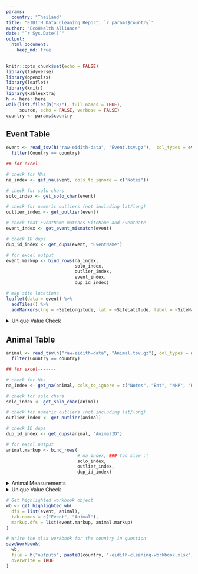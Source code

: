 ```yaml
---
params:
  country: "Thailand"
title: "EIDITH Data Cleaning Report: `r params$country`"
author: "EcoHealth Alliance"
date: "`r Sys.Date()`"
output:
  html_document:
    keep_md: true
---
```


```r
knitr::opts_chunk$set(echo = FALSE)
library(tidyverse)
library(openxlsx)
library(leaflet) 
library(knitr)
library(kableExtra)
h <- here::here
walk(list.files(h("R/"), full.names = TRUE),
     source, echo = FALSE, verbose = FALSE)
country <- params$country

```

## Event Table
```r
event <- read_tsv(h("raw-eidith-data", "Event.tsv.gz"),  col_types = event_specs) %>%
  filter(Country == country) 

## for excel-------

# check for NAs
na_index <- get_na(event, cols_to_ignore = c("Notes"))

# check for solo chars
solo_index <- get_solo_char(event)

# check for numeric outliers (not including lat/long)
outlier_index <- get_outlier(event)

# check that EventName matches SiteName and EventDate
event_index <- get_event_mismatch(event)

# check ID dups 
dup_id_index <- get_dups(event, "EventName")

# for excel output
event.markup <- bind_rows(na_index,
                          solo_index, 
                          outlier_index,
                          event_index,
                          dup_id_index)
```

```r
# map site locations 
leaflet(data = event) %>%
  addTiles() %>%
  addMarkers(lng = ~SiteLongitude, lat = ~SiteLatitude, label = ~SiteName)

```

<details>
<summary>Unique Value Check</summary>
```r
# unique character values table
create_unique_table(event,
                    cols_to_ignore = c("EventName", "SiteName", "Notes"),
                    date_col = "EventDate")

```
</details>

## Animal Table
```r

animal <- read_tsv(h("raw-eidith-data", "Animal.tsv.gz"), col_types = animal_specs) %>%
  filter(Country == country)

## for excel-------

# check for NAs
na_index <- get_na(animal, cols_to_ignore = c("Notes", "Bat", "NHP", "Rodent", "Taxa|Class|Order|Family|Genus|Species"))

# check for solo chars
solo_index <- get_solo_char(animal)

# check for numeric outliers (not including lat/long)
outlier_index <- get_outlier(animal)

# check ID dups 
dup_id_index <- get_dups(animal, "AnimalID")

# for excel output
animal.markup <- bind_rows(
                           # na_index, ### too slow :(
                           solo_index,
                           outlier_index,
                           dup_id_index)

```

<details>
<summary>Animal Measurements</summary>
```r
# summarize ranges
animal %>%
  select(SpeciesScientificName, matches("Bat|NHP|Rodent")) %>%
  gather(key = "Variable", value = "value", -SpeciesScientificName) %>%
  na.omit() %>%
  group_by(Variable, SpeciesScientificName) %>%
  summarize(Range = paste(min(value), max(value), sep = " - "),
            Count = n()) %>%
  kable() %>%
  kable_styling(bootstrap_options = c("striped", "hover", "condensed"))
```
</details>


<details>
<summary>Unique Value Check</summary>
```r
# unique character values table
create_unique_table(animal,
                    cols_to_ignore = c("Notes", "SiteName", "AnimalID", "EventName", "Taxa|Class|Order|Family|Genus|Species"), 
                    date_col = "SampleDate")
```
</details>

```r

# Get highlighted workbook object
wb <- get_highlighted_wb(
  dfs = list(event, animal),
  tab.names = c("Event", "Animal"),
  markup.dfs = list(event.markup, animal.markup)
)

# Write the xlsx workbook for the country in question
saveWorkbook(
  wb,
  file = h("outputs", paste0(country, "-eidith-cleaning-workbook.xlsx")),
  overwrite = TRUE
)

```
